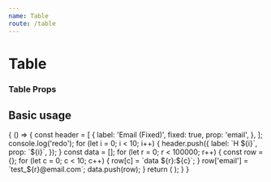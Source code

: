 ```yaml
---
name: Table
route: /table
---
```



# Table
### Table Props
<Props of={Table} />

## Basic usage

<Playground>
  {
    () => {
      const header = [
        {
          label: 'Email (Fixed)',
          fixed: true,
          prop: 'email',
        },
      ];
      console.log('redo');
      for (let i = 0; i < 10; i++) {
        header.push({
          label: `H ${i}`,
          prop: `${i}`,
        });
      }
      const data = [];
      for (let r = 0; r < 100000; r++) {
        const row = {};
        for (let c = 0; c < 10; c++) {
          row[c] = `data ${r}:${c}`;
        }
        row['email'] = `test_${r}@email.com`;
        data.push(row);
      }
      return (
        <Table
          header={header}
          data={data}
          cellWidth={200}
          enableResize={true}
        />
      );
    }
  }
</Playground>